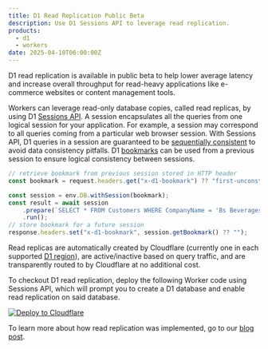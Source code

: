 ```yaml
---
title: D1 Read Replication Public Beta
description: Use D1 Sessions API to leverage read replication.
products:
  - d1
  - workers
date: 2025-04-10T06:00:00Z
---
```


D1 read replication is available in public beta to help lower average latency and increase overall throughput for read-heavy applications like e-commerce websites or content management tools.

Workers can leverage read-only database copies, called read replicas, by using D1 [Sessions API](/d1/best-practices/read-replication). A session encapsulates all the queries from one logical session for your application. For example, a session may correspond to all queries coming from a particular web browser session. With Sessions API, D1 queries in a session are guaranteed to be [sequentially consistent](/d1/best-practices/read-replication/#replica-lag-and-consistency-model) to avoid data consistency pitfalls. D1 [bookmarks](/d1/reference/time-travel/#bookmarks) can be used from a previous session to ensure logical consistency between sessions.

```ts
// retrieve bookmark from previous session stored in HTTP header
const bookmark = request.headers.get("x-d1-bookmark") ?? "first-unconstrained";

const session = env.DB.withSession(bookmark);
const result = await session
	.prepare(`SELECT * FROM Customers WHERE CompanyName = 'Bs Beverages'`)
	.run();
// store bookmark for a future session
response.headers.set("x-d1-bookmark", session.getBookmark() ?? "");
```

Read replicas are automatically created by Cloudflare (currently one in each supported [D1 region](/d1/best-practices/read-replication/#read-replica-locations)), are active/inactive based on query traffic, and are transparently routed to by Cloudflare at no additional cost.

To checkout D1 read replication, deploy the following Worker code using Sessions API, which will prompt you to create a D1 database and enable read replication on said database.

[![Deploy to Cloudflare](https://deploy.workers.cloudflare.com/button)](https://deploy.workers.cloudflare.com/?url=https://github.com/cloudflare/templates/tree/main/d1-starter-sessions-api)

To learn more about how read replication was implemented, go to our [blog post](https://blog.cloudflare.com/d1-read-replication-beta).
